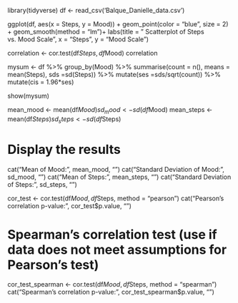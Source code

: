 library(tidyverse)
df <- read_csv('Balque_Danielle_data.csv')


ggplot(df, aes(x = Steps, y = Mood)) +
    geom_point(color = "blue", size = 2) +
    geom_smooth(method = "lm")+
    labs(title = "                        Scatterplot of Steps vs. Mood Scale", x = "Steps", y = "Mood Scale")
    
correlation <- cor.test(df$Steps, df$Mood)
correlation

mysum <- df %>%
  group_by(Mood) %>%
  summarise(count = n(),
            means = mean(Steps),
            sds =sd(Steps)) %>%
          mutate(ses =sds/sqrt(count)) %>%
          mutate(cis = 1.96*ses)
          
show(mysum)


mean_mood <- mean(df$Mood)
sd_mood <- sd(df$Mood)
mean_steps <- mean(df$Steps)
sd_steps <- sd(df$Steps)

# Display the results
cat("Mean of Mood:", mean_mood, "\n")
cat("Standard Deviation of Mood:", sd_mood, "\n")
cat("Mean of Steps:", mean_steps, "\n")
cat("Standard Deviation of Steps:", sd_steps, "\n")


cor_test <- cor.test(df$Mood, df$Steps, method = "pearson")
cat("Pearson's correlation p-value:", cor_test$p.value, "\n")

# Spearman's correlation test (use if data does not meet assumptions for Pearson's test)
cor_test_spearman <- cor.test(df$Mood, df$Steps, method = "spearman")
cat("Spearman's correlation p-value:", cor_test_spearman$p.value, "\n")